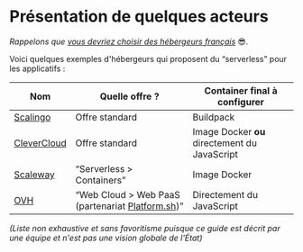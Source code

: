# Présentation de quelques acteurs

_Rappelons que [vous devriez choisir des hébergeurs français](/docs/sovereignty)_ 😎*.*

Voici quelques exemples d'hébergeurs qui proposent du “serverless” pour les applicatifs :

| **Nom**                                      | **Quelle offre ?**                                                        | **Container final à configurer**              |
| -------------------------------------------- | ------------------------------------------------------------------------- | --------------------------------------------- |
| [Scalingo](https://scalingo.com/)            | Offre standard                                                            | Buildpack                                     |
| [CleverCloud](https://www.clever-cloud.com/) | Offre standard                                                            | Image Docker **ou** directement du JavaScript |
| [Scaleway](https://www.scaleway.com/)        | “Serverless \> Containers”                                                | Image Docker                                  |
| [OVH](https://www.ovhcloud.com/)             | “Web Cloud \> Web PaaS (partenariat [Platform.sh](https://platform.sh/))” | Directement du JavaScript                     |

_(Liste non exhaustive et sans favoritisme puisque ce guide est décrit par une équipe et n'est pas une vision globale de l'État)_
